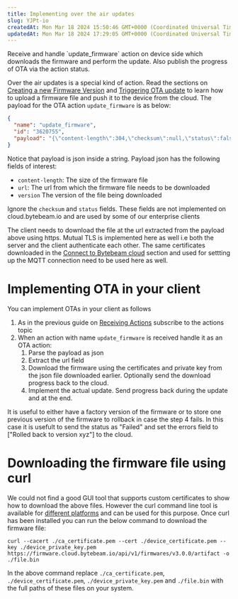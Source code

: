 ```yaml
---
title: Implementing over the air updates
slug: YJPt-io
createdAt: Mon Mar 18 2024 15:50:46 GMT+0000 (Coordinated Universal Time)
updatedAt: Mon Mar 18 2024 17:29:05 GMT+0000 (Coordinated Universal Time)
---
```


<Card title="TL;DR" >
Receive and handle `update_firmware` action on device side which downloads the firmware and perform the update.
Also publish the progress of OTA via the action status.
</Card>

Over the air updates is a special kind of action. Read the sections on [Creating a new Firmware Version](/platform-guide/actions/inventory-management/firmware-files/without-device-components/creating-a-new-firmware-version) and [Triggering OTA update](/platform-guide/device-management/triggering-ota-update) to learn how to upload a firmware file and push it to the device from the cloud. The payload for the OTA action `update_firmware` is as below:

```json
{
  "name": "update_firmware",
  "id": "3620755",
  "payload": "{\"content-length\":304,\"checksum\":null,\"status\":false,\"url\":\"https://firmware.cloud.bytebeam.io/api/v1/firmwares/v3.0.0/artifact\",\"version\":\"v3.0.0\"}",
}
```

Notice that payload is json inside a string. Payload json has the following fields of interest:

- `content-length`: The size of the firmware file
- `url`: The url from which the firmware file needs to be downloaded
- `version` The version of the file being downloaded

Ignore the `checksum` and `status` fields. These fields are not implemented on cloud.bytebeam.io and are used by some of our enterprise clients

The client needs to download the file at the url extracted from the payload above using https. Mutual TLS is implemented here as well i.e both the server and the client authenticate each other.
The same certificates downloaded in the [Connect to Bytebeam cloud](/device-side-integrations/custom/connecting-to-bytebeam-cloud) section and used for settting up the MQTT connection need to be used here as well.

# Implementing OTA in your client

You can implement OTAs in your client as follows

1. As in the previous guide on [Receiving Actions](/device-side-integrations/custom/receiving-actions) subscribe to the actions topic
2. When an action with name `update_firmware` is received handle it as an OTA action:
   1. Parse the payload as json
   2. Extract the url field
   3. Download the firmware using the certificates and private key from the json file downloaded earlier. Optionally send the download progress back to the cloud.
   4. Implement the actual update. Send progress back during the update and at the end.

It is useful to either have a factory version of the firmware or to store one previous version of the firmware to rollback in case the step 4 fails. In this case it is usefult to send the status as "Failed" and set the errors field to \["Rolled back to version xyz"] to the cloud.

# Downloading the firmware file using curl

We could not find a good GUI tool that supports custom certificates to show how to download the above files. However the curl command line tool is available for [different platforms](https://curl.se/download.html) and can be used for this purpose. Once curl has been installed you can run the below command to download the firmware file:

```shell
curl --cacert ./ca_certificate.pem --cert ./device_certificate.pem --key ./device_private_key.pem https://firmware.cloud.bytebeam.io/api/v1/firmwares/v3.0.0/artifact -o ./file.bin
```

In the above command replace `./ca_certificate.pem`, `./device_certificate.pem`, `./device_private_key.pem` and `./file.bin` with the full paths of these files on your system.
